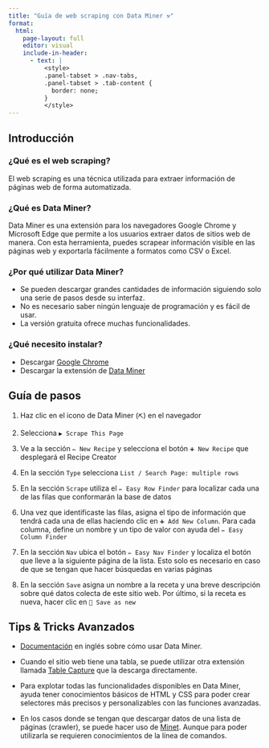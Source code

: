 ```yaml
---
title: "Guía de web scraping con Data Miner ⚒️"
format: 
  html:
    page-layout: full
    editor: visual
    include-in-header:
      - text: |
          <style>
          .panel-tabset > .nav-tabs,
          .panel-tabset > .tab-content {
            border: none;
          }
          </style>
---
```


::: {.panel-tabset .nav-pills}

## Introducción

### ¿Qué es el web scraping?

El web scraping es una técnica utilizada para extraer información de páginas web de forma automatizada.

### ¿Qué es Data Miner?

Data Miner es una extensión para los navegadores Google Chrome y Microsoft Edge que permite a los usuarios extraer datos de sitios web de manera. Con esta herramienta, puedes scrapear información visible en las páginas web y exportarla fácilmente a formatos como CSV o Excel.

### ¿Por qué utilizar Data Miner?

- Se pueden descargar grandes cantidades de información siguiendo solo una serie de pasos desde su interfaz.
- No es necesario saber ningún lenguaje de programación y es fácil de usar.
- La versión gratuita ofrece muchas funcionalidades.

### ¿Qué necesito instalar?

- Descargar [Google Chrome](https://www.google.com/intl/es-419/chrome/dr/download/)
- Descargar la extensión de [Data Miner](https://chromewebstore.google.com/detail/data-scraper-easy-web-scr/nndknepjnldbdbepjfgmncbggmopgden)

## Guía de pasos

1. Haz clic en el icono de Data Miner (`⛏️`) en el navegador

2. Selecciona `▶️ Scrape This Page`

3. Ve a la sección `✏️ New Recipe` y selecciona el botón `➕ New Recipe` que desplegará el Recipe Creator

4. En la sección `Type` selecciona `List / Search Page: multiple rows`

5. En la sección `Scrape` utiliza el `✏️ Easy Row Finder` para localizar cada una de las filas que conformarán la base de datos

6. Una vez que identificaste las filas, asigna el tipo de información que tendrá cada una de ellas haciendo clic en `➕ Add New Column`. Para cada columna, define un nombre y un tipo de valor con ayuda del `✏️ Easy Column Finder`

7. En la sección `Nav` ubica el botón `✏️ Easy Nav Finder` y localiza el botón que lleve a la siguiente página de la lista. Esto solo es necesario en caso de que se tengan que hacer búsquedas en varias páginas

8. En la sección `Save` asigna un nombre a la receta y una breve descripción sobre qué datos colecta de este sitio web. Por último, si la receta es nueva, hacer clic en `💾 Save as new`


## Tips & Tricks Avanzados

- [Documentación](https://dataminer.io/help/quick-start) en inglés sobre cómo usar Data Miner.

- Cuando el sitio web tiene una tabla, se puede utilizar otra extensión llamada [Table Capture](https://chromewebstore.google.com/detail/table-capture/iebpjdmgckacbodjpijphcplhebcmeop) que la descarga directamente.

- Para explotar todas las funcionalidades disponibles en Data Miner, ayuda tener conocimientos básicos de HTML y CSS para poder crear selectores más precisos y personalizables con las funciones avanzadas.

- En los casos donde se tengan que descargar datos de una lista de páginas (crawler), se puede hacer uso de [Minet](https://github.com/medialab/minet). Aunque para poder utilizarla se requieren conocimientos de la línea de comandos.



:::